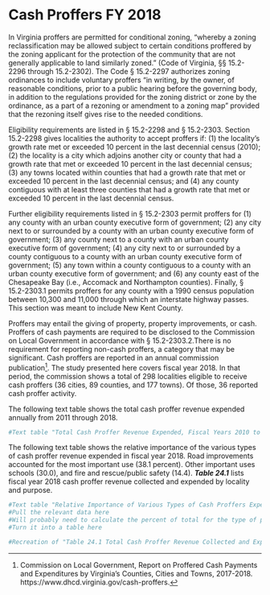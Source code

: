 # Cash Proffers FY 2018

In  Virginia  proffers  are  permitted  for  conditional  zoning,  “whereby a zoning reclassification may be allowed subject to  certain  conditions  proffered  by  the  zoning  applicant  for the protection of the community that are not generally applicable to land similarly zoned.” (Code of Virginia, §§ 15.2-2296  through  15.2-2302).  The  Code  §  15.2-2297  authorizes zoning ordinances to include voluntary proffers “in  writing,  by  the  owner,  of  reasonable  conditions,  prior  to a public hearing before the governing body, in addition to the regulations provided for the zoning district or zone by the ordinance, as a part of a rezoning or amendment to a zoning map” provided that the rezoning itself gives rise to the needed conditions. 

Eligibility requirements are listed in § 15.2-2298 and §   15.2-2303.   Section   15.2-2298   gives   localities   the   authority to accept proffers if: (1) the locality’s growth rate met  or  exceeded  10  percent  in  the  last  decennial  census  (2010); (2) the locality is a city which adjoins another city or  county  that  had  a  growth  rate  that  met  or  exceeded  10  percent in the last decennial census; (3) any towns located within counties that had a  growth rate that met or exceeded 10 percent in the last decennial census; and (4) any county contiguous  with  at  least  three  counties  that  had  a  growth  rate that met or exceeded 10 percent in the last decennial census.

Further  eligibility  requirements  listed  in  §  15.2-2303  permit  proffers  for  (1)  any  county  with  an  urban  county  executive  form  of  government;  (2)  any  city  next  to  or  surrounded  by  a  county  with  an  urban  county  executive  form of government; (3) any county next to a county with an urban county executive form of government; (4) any city next to or surrounded by a county contiguous to a county with  an  urban  county  executive  form  of  government;  (5)  any town within a county contiguous to a county with an urban  county  executive  form  of  government;  and  (6)  any  county  east  of  the  Chesapeake  Bay  (i.e.,  Accomack  and  Northampton  counties).  Finally,  §  15.2-2303.1  permits  proffers  for  any  county  with  a  1990  census  population  between  10,300  and  11,000  through  which  an  interstate  highway  passes.  This  section  was  meant  to  include  New  Kent County.

Proffers  may  entail  the  giving  of  property,  property  improvements,  or  cash.  Proffers  of  cash  payments  are  required  to  be  disclosed  to  the  Commission  on  Local  Government  in  accordance  with  §  15.2-2303.2.There  is  no requirement for reporting non-cash proffers, a category that  may  be  significant.  Cash  proffers  are  reported  in  an  annual commission publication[^24-1]. The study presented here covers fiscal  year  2018.  In  that  period,  the  commission  shows  a  total  of  298  localities  eligible  to  receive  cash  proffers (36 cities, 89 counties, and 177 towns). Of those, 36 reported cash proffer activity.

The  following  text  table  shows  the  total  cash  proffer  revenue expended annually from 2011 through 2018. 

```r
#Text table "Total Cash Proffer Revenue Expended, Fiscal Years 2010 to 2017" goes here.
```

The   following   text   table   shows   the   relative   importance of the various types of cash proffer revenue expended   in   fiscal   year   2018.   Road   improvements   accounted for the most important use (38.1 percent). Other important  uses  schools  (30.0),  and  fire  and  rescue/public  safety (14.4). ***Table 24.1*** lists fiscal year 2018 cash proffer revenue collected and expended by locality and purpose.

```r
#Text table "Relative Importance of Various Types of Cash Proffers Expended in FY 2018"
#Pull the relevant data here
#Will probably need to calculate the percent of total for the type of proffer here
#Turn it into a table here
```

```r
#Recreation of "Table 24.1 Total Cash Proffer Revenue Collected and Expended by Purpose, by Locality, FY 2018" goes here
```



[^24-1]: Commission on Local Government, Report on Proffered Cash Payments and Expenditures by Virginia’s Counties, Cities and Towns, 2017-2018. https://www.dhcd.virginia.gov/cash-proffers. 